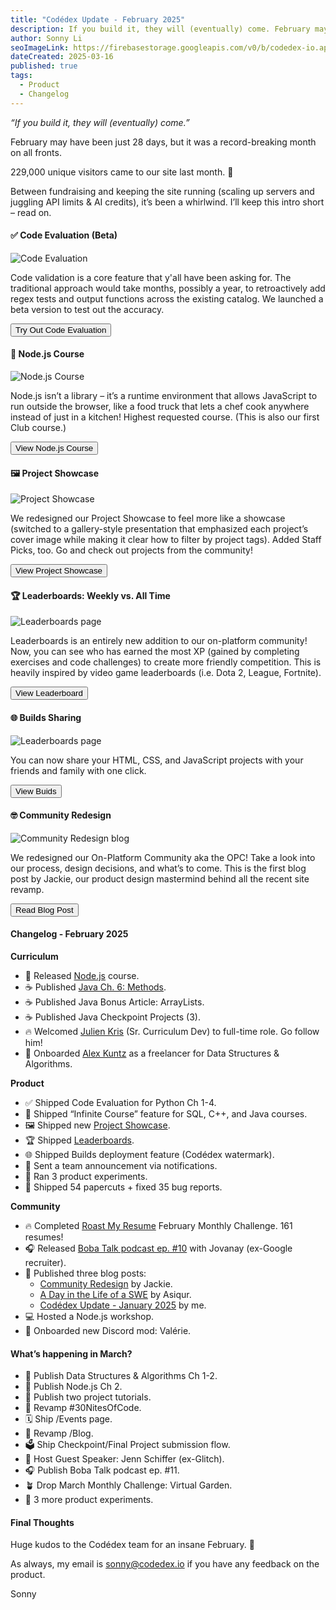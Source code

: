 ```yaml
---
title: "Codédex Update - February 2025"
description: If you build it, they will (eventually) come. February may have been just 28 days, but it was a record-breaking month on all fronts. 🔥
author: Sonny Li
seoImageLink: https://firebasestorage.googleapis.com/v0/b/codedex-io.appspot.com/o/blogs%2Fcodedex-update-february-2025%2Fbanner.png?alt=media&token=327fe93a-23d0-487c-846d-18d91de21f71
dateCreated: 2025-03-16
published: true
tags:
  - Product
  - Changelog
---
```


_“If you build it, they will (eventually) come.”_

February may have been just 28 days, but it was a record-breaking month on all fronts.

229,000 unique visitors came to our site last month. 🤯 

Between fundraising and keeping the site running (scaling up servers and juggling API limits & AI credits), it’s been a whirlwind. I’ll keep this intro short – read on.

#### ✅ Code Evaluation (Beta)

![Code Evaluation](https://i.imgur.com/DNi9Sbl.gif)

Code validation is a core feature that y'all have been asking for. The traditional approach would take months, possibly a year, to retroactively add regex tests and output functions across the existing catalog. We launched a beta version to test out the accuracy.

<div style={{ display: "flex", justifyContent: "center", marginBottom: "1.2rem", transform: "scale(.9)" }}>
  <a href="https://www.codedex.io/python/01-setting-up" style={{ all: "unset" }} target="_blank" and rel="noopener noreferrer"><Button variant="yellow">Try Out Code Evaluation</Button></a>
</div>

#### 🦠 Node.js Course

![Node.js Course](https://i.imgur.com/hmSsAlw.gif)

Node.js isn’t a library – it’s a runtime environment that allows JavaScript to run outside the browser, like a food truck that lets a chef cook anywhere instead of just in a kitchen! Highest requested course. (This is also our first Club course.)

<div style={{ display: "flex", justifyContent: "center", marginBottom: "1.2rem", transform: "scale(.9)" }}>
  <a href="https://www.codedex.io/nodejs" style={{ all: "unset" }} target="_blank" and rel="noopener noreferrer"><Button variant="yellow">View Node.js Course</Button></a>
</div>

#### 🖼 Project Showcase

![Project Showcase](https://i.imgur.com/2AJvuxl.png)

We redesigned our Project Showcase to feel more like a showcase (switched to a gallery-style presentation that emphasized each project’s cover image while making it clear how to filter by project tags). Added Staff Picks, too. Go and check out projects from the community!

<div style={{ display: "flex", justifyContent: "center", marginBottom: "1.2rem", transform: "scale(.9)" }}>
  <a href="https://www.codedex.io/community/project-showcase" style={{ all: "unset" }} target="_blank" and rel="noopener noreferrer"><Button variant="yellow">View Project Showcase</Button></a>
</div>

#### 🏆 Leaderboards: Weekly vs. All Time

![Leaderboards page](https://i.imgur.com/XxKNWdM.png)

Leaderboards is an entirely new addition to our on-platform community! Now, you can see who has earned the most XP (gained by completing exercises and code challenges) to create more friendly competition. This is heavily inspired by video game leaderboards (i.e. Dota 2, League, Fortnite).

<div style={{ display: "flex", justifyContent: "center", marginBottom: "1.2rem", transform: "scale(.9)" }}>
  <a href="https://www.codedex.io/community/leaderboards" style={{ all: "unset" }} target="_blank" and rel="noopener noreferrer"><Button variant="yellow">View Leaderboard</Button></a>
</div>

#### 🌐 Builds Sharing

![Leaderboards page](https://i.imgur.com/XxKNWdM.png)

You can now share your HTML, CSS, and JavaScript projects with your friends and family with one click. 

<div style={{ display: "flex", justifyContent: "center", marginBottom: "1.2rem", transform: "scale(.9)" }}>
  <a href="https://www.codedex.io/builds" style={{ all: "unset" }} target="_blank" and rel="noopener noreferrer"><Button variant="yellow">View Buids</Button></a>
</div>

#### 🤓 Community Redesign

![Community Redesign blog](https://i.imgur.com/OFseIMe.png)

We redesigned our On-Platform Community aka the OPC! Take a look into our process, design decisions, and what’s to come. This is the first blog post by Jackie, our product design mastermind behind all the recent site revamp.

<div style={{ display: "flex", justifyContent: "center", marginBottom: "1.2rem", transform: "scale(.9)" }}>
  <a href="https://www.codedex.io/blog/community-redesign" style={{ all: "unset" }} target="_blank" and rel="noopener noreferrer"><Button variant="yellow">Read Blog Post</Button></a>
</div>

#### Changelog - February 2025

**Curriculum**

- 🦠 Released [Node.js](https://www.codedex.io/nodejs) course.
- ☕️ Published [Java Ch. 6: Methods](https://www.codedex.io/java).
- ☕️ Published Java Bonus Article: ArrayLists.
- ☕️ Published Java Checkpoint Projects (3).
- 🔥 Welcomed [Julien Kris](https://www.codedex.io/@Julien) (Sr. Curriculum Dev) to full-time role. Go follow him!
- 👋 Onboarded [Alex Kuntz](https://www.linkedin.com/in/alex-kuntz-09) as a freelancer for Data Structures & Algorithms.

**Product**

- ✅ Shipped Code Evaluation for Python Ch 1-4.
- 🤖 Shipped “Infinite Course” feature for SQL, C++, and Java courses.
- 🖼️ Shipped new [Project Showcase](https://www.codedex.io/community/project-showcase).
- 🏆 Shipped [Leaderboards](https://www.codedex.io/community/leaderboards).
- 🌐 Shipped Builds deployment feature (Codédex watermark).
- 📣 Sent a team announcement via notifications.
- 🧪 Ran 3 product experiments.
- 🧹 Shipped 54 papercuts + fixed 35 bug reports.

**Community**

- 🔥 Completed [Roast My Resume](https://www.codedex.io/community/monthly-challenge/february-2025?) February Monthly Challenge. 161 resumes!
- 🎧 Released [Boba Talk podcast ep. #10](https://open.spotify.com/episode/3M4OKP3ISr1ycfXta2xvFY) with Jovanay (ex-Google recruiter).
- 📰 Published three blog posts:
  - [Community Redesign](https://www.codedex.io/blog/community-redesign) by Jackie.
  - [A Day in the Life of a SWE](https://www.codedex.io/blog/a-day-in-the-life-of-a-software-engineer-at-a-startup) by Asiqur.
  - [Codédex Update - January 2025](https://www.codedex.io/blog/codedex-update-january-2025) by me.
- 💻 Hosted a Node.js workshop.
- 👋 Onboarded new Discord mod: Valérie.

#### What’s happening in March?

- 📝 Publish Data Structures & Algorithms Ch 1-2.
- 📝 Publish Node.js Ch 2.
- 📝 Publish two project tutorials.
- 🐣 Revamp #30NitesOfCode.
- 🗓️ Ship /Events page.
- 📰 Revamp /Blog.
- 🗳️ Ship Checkpoint/Final Project submission flow.
- 🏡 Host Guest Speaker: Jenn Schiffer (ex-Glitch).
- 🎧 Publish Boba Talk podcast ep. #11.
- 🪴 Drop March Monthly Challenge: Virtual Garden.
- 🧪 3 more product experiments.

#### Final Thoughts

Huge kudos to the Codédex team for an insane February. 🫰 

As always, my email is sonny@codedex.io if you have any feedback on the product.

Sonny
